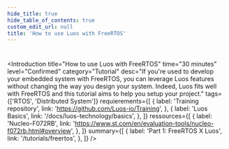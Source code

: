```yaml
---
hide_title: true
hide_table_of_contents: true
custom_edit_url: null
title: 'How to use Luos with FreeRTOS'
---
```



#

<Introduction
  title="How to use Luos with FreeRTOS"
  time="30 minutes"
  level="Confirmed"
  category="Tutorial"
  desc="If you're used to develop your embedded system with FreeRTOS, you can leverage Luos features without changing the way you design your system. Indeed, Luos fits well with FreeRTOS and this tutorial aims to help you setup your project."
  tags={['RTOS', 'Distributed System']}
  requierements={[
    {
      label: 'Training repository',
      link: 'https://github.com/Luos-io/Training',
    },
    {
      label: 'Luos Basics',
      link: '/docs/luos-technology/basics',
    },
  ]}
  ressources={[
    {
      label: 'Nucleo-F072RB',
      link: 'https://www.st.com/en/evaluation-tools/nucleo-f072rb.html#overview',
    },
  ]}
  summary={[
    {
      label: 'Part 1: FreeRTOS X Luos',
      link: '/tutorials/freertos',
    },
  ]}
/>
